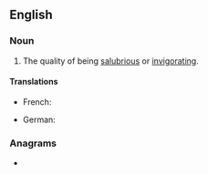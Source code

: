 ==English==

===Noun===
{{en-noun|~|salubrities}}

# The quality of being [[salubrious]] or [[invigorating]].

====Translations====
{{trans-top|The quality of being salubrious}}
* French: {{t+|fr|salubrité|f}}
{{trans-mid}}
* German: {{t|de|Heilsamkeit|f}}
{{trans-bottom}}

===Anagrams===
* {{anagrams|en|a=abilrstuy|rubytails}}